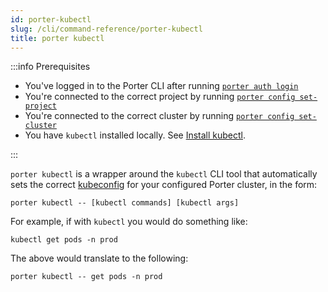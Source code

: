 ```yaml
---
id: porter-kubectl
slug: /cli/command-reference/porter-kubectl
title: porter kubectl
---
```


:::info Prerequisites

- You've logged in to the Porter CLI after running [`porter auth login`](./porter-auth)
- You're connected to the correct project by running [`porter config set-project`](./porter-config)
- You're connected to the correct cluster by running [`porter config set-cluster`](./porter-config)
- You have `kubectl` installed locally. See [Install kubectl](https://kubernetes.io/docs/tasks/tools/#kubectl).

:::

`porter kubectl` is a wrapper around the `kubectl` CLI tool that automatically sets the correct [kubeconfig](https://kubernetes.io/docs/concepts/configuration/organize-cluster-access-kubeconfig/) for your configured Porter cluster, in the form:

```
porter kubectl -- [kubectl commands] [kubectl args]
```

For example, if with `kubectl` you would do something like:

```
kubectl get pods -n prod
```

The above would translate to the following:

```
porter kubectl -- get pods -n prod
```
